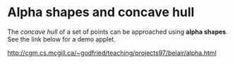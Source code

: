 = Alpha shapes and concave hull =


The ''concave hull'' of a set of points can be approached using '''alpha shapes'''. See the link below for a demo applet.

http://cgm.cs.mcgill.ca/~godfried/teaching/projects97/belair/alpha.html

